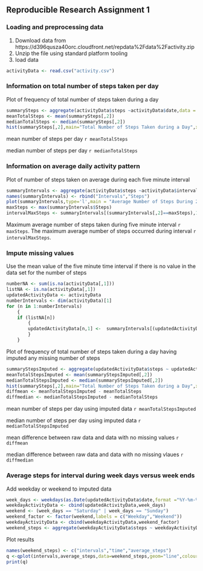 ## Reproducible Research Assignment 1
### Loading and preprocessing data
1. Download data from https://d396qusza40orc.cloudfront.net/repdata%2Fdata%2Factivity.zip 
2. Unzip the file using standard platform tooling
3. load data

```r
activityData <- read.csv("activity.csv")
```

### Information on total number of steps taken per day
Plot of frequency of total number of steps taken during a day
```r
summarySteps <- aggregate(activityData$steps ~activityData$date,data = activityData, sum)
meanTotalSteps <- mean(summarySteps[,2])
medianTotalSteps <- median(summarySteps[,2])
hist(summarySteps[,2],main="Total Number of Steps Taken during a Day",xlab="Number of Steps",ylab="Number of Days")
```
mean number of steps per day	`r meanTotalSteps`

median number of steps per day 	`r medianTotalSteps`

### Information on average daily activity pattern 
Plot of number of steps taken on average during each five minute interval
```r
summaryIntervals <- aggregate(activityData$steps ~activityData$interval,data = activityData, sum)
names(summaryIntervals) <- rbind("Intervals","Steps")
plot(summaryIntervals,type='l',main = "Average Number of Steps During 24 hours",xlab="5 minute interval from Midnight")
maxSteps <- max(summaryIntervals$Steps)
intervalMaxSteps <- summaryIntervals[(summaryIntervals[,2]==maxSteps),1]
```
Maximum average number of steps taken during five minute interval `r maxSteps`. 
The maximum average number of steps occurred during interval `r intervalMaxSteps`.

### Impute missing values
Use the mean value of the five minute time interval if there is no value in the data set for the number of steps

```r
numberNA <- sum(is.na(activityData[,1]))
listNA <- is.na(activityData[,1])
updatedActivityData <- activityData
numberIntervals <- dim(activityData)[1]
for (n in 1:numberIntervals)
	{
	if (listNA[n])
		{
		updatedActivityData[n,1] <-  summaryIntervals[(updatedActivityData[n,3] == summaryIntervals[,1]),2]
		}
	}
```

Plot of frequency of total number of steps taken during a day having imputed any missing number of steps

```r
summaryStepsImputed <- aggregate(updatedActivityData$steps ~ updatedActivityData$date,data = updatedActivityData, sum)
meanTotalStepsImputed <- mean(summaryStepsImputed[,2])
medianTotalStepsImputed <- median(summaryStepsImputed[,2])
hist(summarySteps[,2],main="Total Number of Steps Taken during a Day",xlab="Number of Steps",ylab="Number of Days")
diffmean <- meanTotalStepsImputed - meanTotalSteps
diffmedian <- medianTotalStepsImputed - medianTotalSteps
```
mean number of steps per day using imputed data		`r meanTotalStepsImputed`

median number of steps per day using imputed data 	`r medianTotalStepsImputed`

mean difference between raw data and data with no missing values 	`r diffmean`

median difference between raw data and data with no missing vlaues 	`r diffmedian`

### Average steps for interval during week days versus week ends
Add weekday or weekend to imputed data
```r
week_days <- weekdays(as.Date(updatedActivityData$date,format ="%Y-%m-%d"))
weekdayActivityData <- cbind(updatedActivityData,week_days)
weekend <- (week_days == "Saturday" | week_days == "Sunday")
weekend_factor <- factor(weekend,labels = c("Weekday","Weekend"))
weekdayActivityData <- cbind(weekdayActivityData,weekend_factor)
weekend_steps <- aggregate(weekdayActivityData$steps ~ weekdayActivityData$interval + weekdayActivityData$weekend_factor,data = weekdayActivityData, sum)
```
Plot results
```r
names(weekend_steps) <- c("intervals","time","average_steps")
q <-qplot(intervals,average_steps,data=weekend_steps,geom="line",colour=time)
print(q)
```